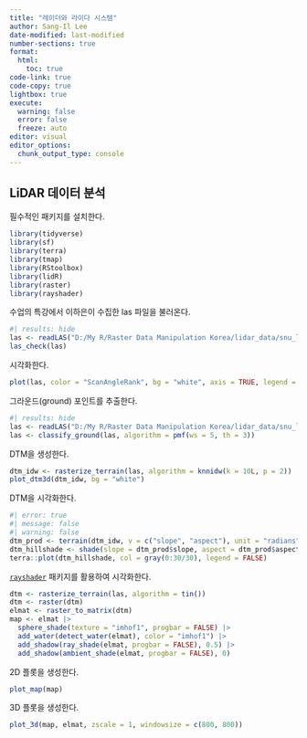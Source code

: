 ```yaml
---
title: "레이더와 라이다 시스템"
author: Sang-Il Lee
date-modified: last-modified
number-sections: true
format: 
  html: 
    toc: true
code-link: true
code-copy: true
lightbox: true
execute: 
  warning: false
  error: false
  freeze: auto
editor: visual
editor_options: 
  chunk_output_type: console
---
```


## LiDAR 데이터 분석

필수적인 패키지를 설치한다.

```r
library(tidyverse)
library(sf)
library(terra)
library(tmap)
library(RStoolbox)
library(lidR)
library(raster)
library(rayshader)
```

수업의 특강에서 이하은이 수집한 las 파일을 불러온다.

```r
#| results: hide
las <- readLAS("D:/My R/Raster Data Manipulation Korea/lidar_data/snu_lidar/lidars/terra_las/cloud_merged.las")
las_check(las)
```

시각화한다.

```r
plot(las, color = "ScanAngleRank", bg = "white", axis = TRUE, legend = TRUE)
```

그라운드(ground) 포인트를 추출한다.

```r
#| results: hide
las <- readLAS("D:/My R/Raster Data Manipulation Korea/lidar_data/snu_lidar/lidars/terra_las/cloud850fccd1a896259f.las", select = "xyzrn")
las <- classify_ground(las, algorithm = pmf(ws = 5, th = 3))
```

DTM을 생성한다.

```r
dtm_idw <- rasterize_terrain(las, algorithm = knnidw(k = 10L, p = 2))
plot_dtm3d(dtm_idw, bg = "white") 
```

DTM을 시각화한다.

```r
#| error: true
#| message: false
#| warning: false
dtm_prod <- terrain(dtm_idw, v = c("slope", "aspect"), unit = "radians")
dtm_hillshade <- shade(slope = dtm_prod$slope, aspect = dtm_prod$aspect)
terra::plot(dtm_hillshade, col = gray(0:30/30), legend = FALSE)
```

[`rayshader`](https://www.rayshader.com/) 패키지를 활용하여 시각화한다.

```r
dtm <- rasterize_terrain(las, algorithm = tin())
dtm <- raster(dtm)
elmat <- raster_to_matrix(dtm)
map <- elmat |> 
  sphere_shade(texture = "imhof1", progbar = FALSE) |> 
  add_water(detect_water(elmat), color = "imhof1") |>
  add_shadow(ray_shade(elmat, progbar = FALSE), 0.5) |>
  add_shadow(ambient_shade(elmat, progbar = FALSE), 0)
```

2D 플롯을 생성한다.

```r
plot_map(map)
```

3D 플롯을 생성한다.

```r
plot_3d(map, elmat, zscale = 1, windowsize = c(800, 800))
```
